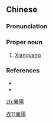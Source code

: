 {{also|襄阳}}
==Chinese==
{{zh-forms|s=襄阳}}

===Pronunciation===
{{zh-pron
|m=Xiāngyáng
|cat=pn
}}

===Proper noun===
{{zh-proper noun}}

# {{lb|zh|archaic}} [[w:Xiangyang|Xiangyang]]

===References===
* {{pedialite|襄陽|lang=zh}}
* {{pedialite|Xiangyang}}

[[Category:zh:Places in Romance of the Three Kingdoms|衣11襄陽]]

[[zh:襄陽]]